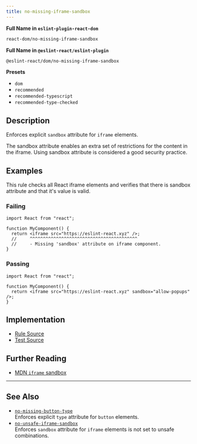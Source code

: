 ```yaml
---
title: no-missing-iframe-sandbox
---
```


**Full Name in `eslint-plugin-react-dom`**

```sh copy
react-dom/no-missing-iframe-sandbox
```

**Full Name in `@eslint-react/eslint-plugin`**

```sh copy
@eslint-react/dom/no-missing-iframe-sandbox
```

**Presets**

- `dom`
- `recommended`
- `recommended-typescript`
- `recommended-type-checked`

## Description

Enforces explicit `sandbox` attribute for `iframe` elements.

The sandbox attribute enables an extra set of restrictions for the content in the iframe. Using sandbox attribute is considered a good security practice.

## Examples

This rule checks all React iframe elements and verifies that there is sandbox attribute and that it's value is valid.

### Failing

```tsx
import React from "react";

function MyComponent() {
  return <iframe src="https://eslint-react.xyz" />;
  //     ^^^^^^^^^^^^^^^^^^^^^^^^^^^^^^^^^^^^^^^^^
  //     - Missing 'sandbox' attribute on iframe component.
}
```

### Passing

```tsx
import React from "react";

function MyComponent() {
  return <iframe src="https://eslint-react.xyz" sandbox="allow-popups" />;
}
```

## Implementation

- [Rule Source](https://github.com/Rel1cx/eslint-react/tree/main/packages/plugins/eslint-plugin-react-dom/src/rules/no-missing-iframe-sandbox.ts)
- [Test Source](https://github.com/Rel1cx/eslint-react/tree/main/packages/plugins/eslint-plugin-react-dom/src/rules/no-missing-iframe-sandbox.spec.ts)

## Further Reading

- [MDN `iframe` sandbox](https://developer.mozilla.org/en-US/docs/Web/HTML/Element/iframe#attributes)

---

## See Also

- [`no-missing-button-type`](./dom-no-missing-button-type)\
  Enforces explicit `type` attribute for `button` elements.
- [`no-unsafe-iframe-sandbox`](./dom-no-unsafe-iframe-sandbox)\
  Enforces `sandbox` attribute for `iframe` elements is not set to unsafe combinations.
